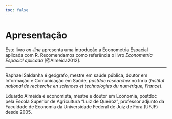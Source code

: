 ```yaml
---
toc: false
---
```


# Apresentação {.unnumbered}

Este livro *on-line* apresenta uma introdução a Econometria Espacial aplicada com R. Recomendamos como referência o livro *Econometria Espacial aplicada* [@Almeida2012].

------------------------------------------------------------------------

Raphael Saldanha é geógrafo, mestre em saúde pública, doutor em Informação e Comunicação em Saúde, *postdoc researcher* no Inria (*Institut national de recherche en sciences et technologies du numérique, France*).

Eduardo Almeida é economista, mestre e doutor em Economia, postdoc pela Escola Superior de Agricultura "Luiz de Queiroz", professor adjunto da Faculdade de Economia da Universidade Federal de Juiz de Fora (UFJF) desde 2005.
